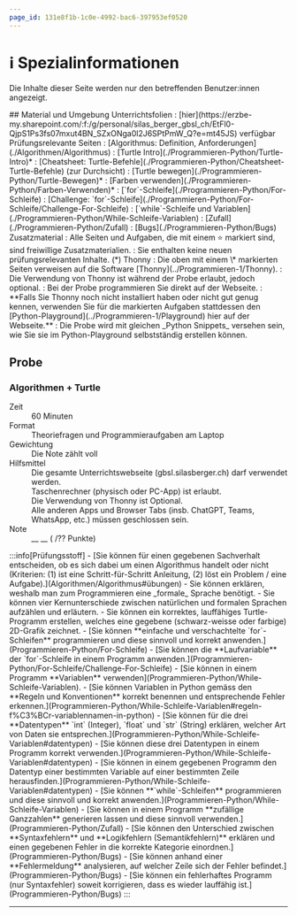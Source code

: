 ```yaml
---
page_id: 131e8f1b-1c0e-4992-bac6-397953ef0520
---
```



# ℹ️ Spezialinformationen

Die Inhalte dieser Seite werden nur den betreffenden Benutzer:innen angezeigt.

<Restricted id="6ab48241-08ce-4a2f-828a-e218e7d45f63">
    ## Material und Umgebung Unterrichtsfolien :
    [hier](https://erzbe-my.sharepoint.com/:f:/g/personal/silas_berger_gbsl_ch/EtFl0-QjpS1Ps3fs07mxut4BN_SZxONga0l2J6SPtPmW_Q?e=mt45JS)
    verfügbar Prüfungsrelevante Seiten : [Algorithmus: Definition, Anforderungen](./Algorithmen/Algorithmus) :
    [Turtle Intro](./Programmieren-Python/Turtle-Intro)* : [Cheatsheet:
    Turtle-Befehle](./Programmieren-Python/Cheatsheet-Turtle-Befehle) (zur Durchsicht) : [Turtle
    bewegen](./Programmieren-Python/Turtle-Bewegen)* : [Farben
    verwenden](./Programmieren-Python/Farben-Verwenden)* :
    [`for`-Schleife](./Programmieren-Python/For-Schleife) : [Challenge:
    `for`-Schleife](./Programmieren-Python/For-Schleife/Challenge-For-Schleife) : [`while`-Schleife und
    Variablen](./Programmieren-Python/While-Schleife-Variablen) : [Zufall](./Programmieren-Python/Zufall) :
    [Bugs](./Programmieren-Python/Bugs) Zusatzmaterial : Alle Seiten und Aufgaben, die mit einem ⭐️ markiert
    sind, sind freiwillige Zusatzmaterialien. : Sie enthalten keine neuen prüfungsrelevanten Inhalte. (*)
    Thonny : Die oben mit einem \* markierten Seiten verweisen auf die Software
    [Thonny](../Programmieren-1/Thonny). : Die Verwendung von Thonny ist während der Probe erlaubt, jedoch
    optional. : Bei der Probe programmieren Sie direkt auf der Webseite. : **Falls Sie Thonny noch nicht
    installiert haben oder nicht gut genug kennen, verwenden Sie für die markierten Aufgaben stattdessen den
    [Python-Playground](../Programmieren-1/Playground) hier auf der Webseite.** : Die Probe wird mit gleichen
    _Python Snippets_ versehen sein, wie Sie sie im Python-Playground selbstständig erstellen können.
</Restricted>

## Probe

### Algorithmen + Turtle

<Dl>
    <dt>Zeit</dt>
    <dd>60 Minuten</dd>
    <dt>Format</dt>
    <dd>Theoriefragen und Programmieraufgaben am Laptop</dd>
    <dt>Gewichtung</dt>
    <dd>Die Note zählt voll</dd>
    <dt>Hilfsmittel</dt>
    <dd>Die gesamte Unterrichtswebseite (gbsl.silasberger.ch) darf verwendet werden.</dd>
    <dd>Taschenrechner (physisch oder PC-App) ist erlaubt.</dd>
    <dd>Die Verwendung von Thonny ist Optional.</dd>
    <dd>
        Alle anderen Apps und Browser Tabs (insb. ChatGPT, Teams, WhatsApp, etc.) müssen geschlossen sein.
    </dd>
    <WithCmsText
        entries={{
            note: '48308026-68bc-4217-8e49-6f6d47adf0ba',
            punkte: 'd57a09aa-a3da-491d-ac03-a9a49d9dd4d7'
        }}
    >
        <dt>Note</dt>
        <dd>
            __
            <CmsText name="note" />
            __ (<CmsText name="punkte" />
            /?? Punkte)
        </dd>
    </WithCmsText>
</Dl>
:::info[Prüfungsstoff] - [Sie können für einen gegebenen Sachverhalt entscheiden, ob es sich dabei um einen
Algorithmus handelt oder nicht (Kriterien: (1) ist eine Schritt-für-Schritt Anleitung, (2) löst ein Problem /
eine Aufgabe).](Algorithmen/Algorithmus#übungen) - Sie können erklären, weshalb man zum Programmieren eine
_formale_ Sprache benötigt. - Sie können vier Kernunterschiede zwischen natürlichen und formalen Sprachen
aufzählen und erläutern. - Sie können ein korrektes, lauffähiges Turtle-Programm erstellen, welches eine
gegebene (schwarz-weisse oder farbige) 2D-Grafik zeichnet. - [Sie können **einfache und verschachtelte
`for`-Schleifen** programmieren und diese sinnvoll und korrekt anwenden.](Programmieren-Python/For-Schleife) -
[Sie können die **Laufvariable** der `for`-Schleife in einem Programm
anwenden.](Programmieren-Python/For-Schleife/Challenge-For-Schleife) - [Sie können in einem Programm
**Variablen** verwenden](Programmieren-Python/While-Schleife-Variablen). - [Sie können Variablen in Python
gemäss den **Regeln und Konventionen** korrekt benennen und entsprechende Fehler
erkennen.](Programmieren-Python/While-Schleife-Variablen#regeln-f%C3%BCr-variablennamen-in-python) - [Sie
können für die drei **Datentypen** `int` (Integer), `float` und `str` (String) erklären, welcher Art von Daten
sie entsprechen.](Programmieren-Python/While-Schleife-Variablen#datentypen) - [Sie können diese drei
Datentypen in einem Programm korrekt verwenden.](Programmieren-Python/While-Schleife-Variablen#datentypen) -
[Sie können in einem gegebenen Programm den Datentyp einer bestimmten Variable auf einer bestimmten Zeile
herausfinden.](Programmieren-Python/While-Schleife-Variablen#datentypen) - [Sie können **`while`-Schleifen**
programmieren und diese sinnvoll und korrekt anwenden.](Programmieren-Python/While-Schleife-Variablen) - [Sie
können in einem Programm **zufällige Ganzzahlen** generieren lassen und diese sinnvoll
verwenden.](Programmieren-Python/Zufall) - [Sie können den Unterschied zwischen **Syntaxfehlern** und
**Logikfehlern (Semantikfehlern)** erklären und einen gegebenen Fehler in die korrekte Kategorie
einordnen.](Programmieren-Python/Bugs) - [Sie können anhand einer **Fehlermeldung** analysieren, auf welcher
Zeile sich der Fehler befindet.](Programmieren-Python/Bugs) - [Sie können ein fehlerhaftes Programm (nur
Syntaxfehler) soweit korrigieren, dass es wieder lauffähig ist.](Programmieren-Python/Bugs) :::

---
